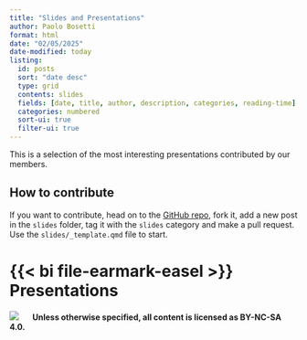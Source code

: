 ```yaml
---
title: "Slides and Presentations"
author: Paolo Bosetti
format: html
date: "02/05/2025"
date-modified: today
listing:
  id: posts
  sort: "date desc"
  type: grid
  contents: slides
  fields: [date, title, author, description, categories, reading-time]
  categories: numbered
  sort-ui: true
  filter-ui: true
---
```


This is a selection of the most interesting presentations contributed by our members.

:::{.callout-tip}
## How to contribute

If you want to contribute, head on to the [GitHub repo](https://github.com/r-trento/r-trento.github.io){target="_blank"}, fork it, add a new post in the `slides` folder, tag it with the `slides` category and make a pull request. Use the `slides/_template.qmd` file to start.
:::


# {{< bi file-earmark-easel >}} Presentations

:::{#posts}
:::

:::{.callout-note}
[![](https://licensebuttons.net/l/by-nc-sa/3.0/88x31.png){style="margin-right: 20px;"}](https://creativecommons.org/licenses/by-nc-sa/4.0/) **Unless otherwise specified, all content is licensed as BY-NC-SA 4.0.**
:::